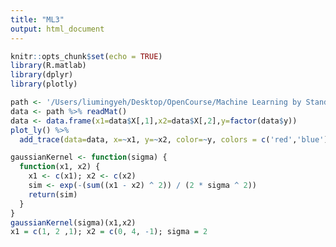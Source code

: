 ```yaml
---
title: "ML3"
output: html_document
---
```


```r
knitr::opts_chunk$set(echo = TRUE)
library(R.matlab)
library(dplyr)
library(plotly)
```

```r
path <- '/Users/liumingyeh/Desktop/OpenCourse/Machine Learning by Standford/machine-learning-ex6/ex6/ex6data1.mat'
data <- path %>% readMat()
data <- data.frame(x1=data$X[,1],x2=data$X[,2],y=factor(data$y))
plot_ly() %>%
  add_trace(data=data, x=~x1, y=~x2, color=~y, colors = c('red','blue'),symbol=~y,symbols=c('x','circle'),type = 'scatter',mode='markers')
```

```r
gaussianKernel <- function(sigma) {
  function(x1, x2) {
    x1 <- c(x1); x2 <- c(x2)
    sim <- exp(-(sum((x1 - x2) ^ 2)) / (2 * sigma ^ 2))
    return(sim)
  }
}
gaussianKernel(sigma)(x1,x2)
x1 = c(1, 2 ,1); x2 = c(0, 4, -1); sigma = 2



```
